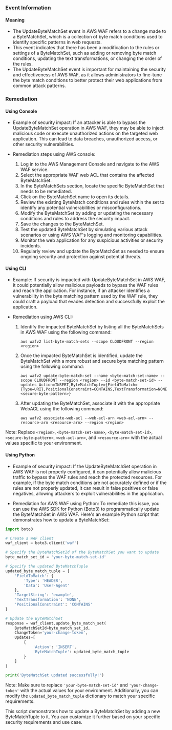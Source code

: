 
### Event Information

#### Meaning

- The UpdateByteMatchSet event in AWS WAF refers to a change made to a ByteMatchSet, which is a collection of byte match conditions used to identify specific patterns in web requests.
- This event indicates that there has been a modification to the rules or settings of a ByteMatchSet, such as adding or removing byte match conditions, updating the text transformations, or changing the order of the rules.
- The UpdateByteMatchSet event is important for maintaining the security and effectiveness of AWS WAF, as it allows administrators to fine-tune the byte match conditions to better protect their web applications from common attack patterns.

### Remediation

#### Using Console

- Example of security impact: If an attacker is able to bypass the UpdateByteMatchSet operation in AWS WAF, they may be able to inject malicious code or execute unauthorized actions on the targeted web application. This can lead to data breaches, unauthorized access, or other security vulnerabilities.

- Remediation steps using AWS console:
  1. Log in to the AWS Management Console and navigate to the AWS WAF service.
  2. Select the appropriate WAF web ACL that contains the affected ByteMatchSet.
  3. In the ByteMatchSets section, locate the specific ByteMatchSet that needs to be remediated.
  4. Click on the ByteMatchSet name to open its details.
  5. Review the existing ByteMatch conditions and rules within the set to identify any potential vulnerabilities or misconfigurations.
  6. Modify the ByteMatchSet by adding or updating the necessary conditions and rules to address the security impact.
  7. Save the changes to the ByteMatchSet.
  8. Test the updated ByteMatchSet by simulating various attack scenarios or using AWS WAF's logging and monitoring capabilities.
  9. Monitor the web application for any suspicious activities or security incidents.
  10. Regularly review and update the ByteMatchSet as needed to ensure ongoing security and protection against potential threats.

#### Using CLI

- Example: If security is impacted with UpdateByteMatchSet in AWS WAF, it could potentially allow malicious payloads to bypass the WAF rules and reach the application. For instance, if an attacker identifies a vulnerability in the byte matching pattern used by the WAF rule, they could craft a payload that evades detection and successfully exploit the application.

- Remediation using AWS CLI:
  1. Identify the impacted ByteMatchSet by listing all the ByteMatchSets in AWS WAF using the following command:
     ```
     aws wafv2 list-byte-match-sets --scope CLOUDFRONT --region <region>
     ```

  2. Once the impacted ByteMatchSet is identified, update the ByteMatchSet with a more robust and secure byte matching pattern using the following command:
     ```
     aws wafv2 update-byte-match-set --name <byte-match-set-name> --scope CLOUDFRONT --region <region> --id <byte-match-set-id> --updates Action=INSERT,ByteMatchTuple={FieldToMatch={Type=URI},PositionalConstraint=CONTAINS,TextTransformation=NONE,TargetString=<secure-byte-pattern>}
     ```

  3. After updating the ByteMatchSet, associate it with the appropriate WebACL using the following command:
     ```
     aws wafv2 associate-web-acl --web-acl-arn <web-acl-arn> --resource-arn <resource-arn> --region <region>
     ```

Note: Replace `<region>`, `<byte-match-set-name>`, `<byte-match-set-id>`, `<secure-byte-pattern>`, `<web-acl-arn>`, and `<resource-arn>` with the actual values specific to your environment.

#### Using Python

- Example of security impact: If the UpdateByteMatchSet operation in AWS WAF is not properly configured, it can potentially allow malicious traffic to bypass the WAF rules and reach the protected resources. For example, if the byte match conditions are not accurately defined or if the rules are not properly updated, it can result in false positives or false negatives, allowing attackers to exploit vulnerabilities in the application.

- Remediation for AWS WAF using Python: To remediate this issue, you can use the AWS SDK for Python (Boto3) to programmatically update the ByteMatchSet in AWS WAF. Here's an example Python script that demonstrates how to update a ByteMatchSet:

```python
import boto3

# Create a WAF client
waf_client = boto3.client('waf')

# Specify the ByteMatchSetId of the ByteMatchSet you want to update
byte_match_set_id = 'your-byte-match-set-id'

# Specify the updated ByteMatchTuple
updated_byte_match_tuple = {
    'FieldToMatch': {
        'Type': 'HEADER',
        'Data': 'User-Agent'
    },
    'TargetString': 'example',
    'TextTransformation': 'NONE',
    'PositionalConstraint': 'CONTAINS'
}

# Update the ByteMatchSet
response = waf_client.update_byte_match_set(
    ByteMatchSetId=byte_match_set_id,
    ChangeToken='your-change-token',
    Updates=[
        {
            'Action': 'INSERT',
            'ByteMatchTuple': updated_byte_match_tuple
        }
    ]
)

print('ByteMatchSet updated successfully!')
```

Note: Make sure to replace `'your-byte-match-set-id'` and `'your-change-token'` with the actual values for your environment. Additionally, you can modify the `updated_byte_match_tuple` dictionary to match your specific requirements.

This script demonstrates how to update a ByteMatchSet by adding a new ByteMatchTuple to it. You can customize it further based on your specific security requirements and use case.

